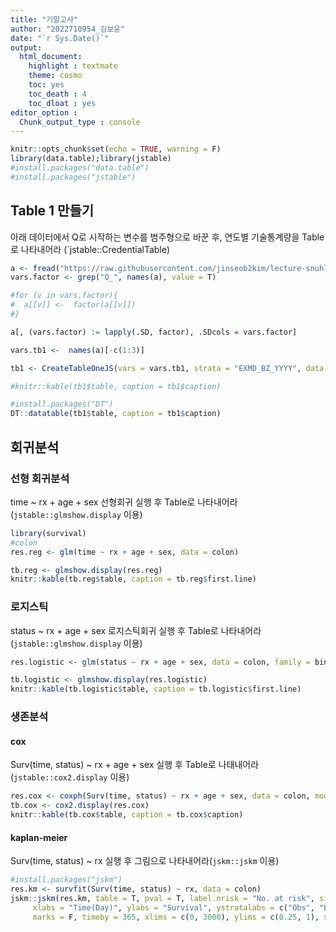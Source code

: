 ```yaml
---
title: "기말고사"
author: "2022710954_김보윤"
date: "`r Sys.Date()`"
output: 
  html_document: 
    highlight : textmate
    theme: cosmo
    toc: yes
    toc_death : 4
    toc_dloat : yes
editor_option :
  Chunk_output_type : console 
---
```


```r
knitr::opts_chunk$set(echo = TRUE, warning = F)
library(data.table);library(jstable)
#install.packages("data.table")
#install.packages("jstable")
```

## Table 1 만들기
아래 데이터에서 Q로 시작하는 변수를 범주형으로 바꾼 후, 연도별 기술통계량을 Table로 나타내어라
(`jstable::CredentialTable)

```r
a <- fread("https://raw.githubusercontent.com/jinseob2kim/lecture-snuhlab/master/data/example_g1e.csv")
vars.factor <- grep("Q_", names(a), value = T)

#for (v in vars.factor){
#  a[[v]] <-  factor(a[[v]])
#}

a[, (vars.factor) := lapply(.SD, factor), .SDcols = vars.factor]

vars.tb1 <-  names(a)[-c(1:3)]

tb1 <- CreateTableOneJS(vars = vars.tb1, strata = "EXMD_BZ_YYYY", data = a)

#knitr::kable(tb1$table, caption = tb1$caption)

#install.packages("DT")
DT::datatable(tb1$table, caption = tb1$caption)
```

## 회귀분석

### 선형 회귀분석
time ~ rx + age + sex 선형회귀 실행 후 Table로 나타내어라(`jstable::glmshow.display` 이용)
```r
library(survival)
#colon
res.reg <- glm(time ~ rx + age + sex, data = colon)

tb.reg <- glmshow.display(res.reg)
knitr::kable(tb.reg$table, caption = tb.reg$first.line)
```

### 로지스틱
status ~ rx + age + sex 로지스틱회귀 실행 후 Table로 나타내어라(`jstable::glmshow.display` 이용)

```r
res.logistic <- glm(status ~ rx + age + sex, data = colon, family = binomial)

tb.logistic <- glmshow.display(res.logistic)
knitr::kable(tb.logistic$table, caption = tb.logistic$first.line)
```


### 생존분석

#### cox
Surv(time, status) ~ rx + age + sex 실행 후 Table로 나태내어라(`jstable::cox2.display` 이용)
```r
res.cox <- coxph(Surv(time, status) ~ rx + age + sex, data = colon, model = 1)
tb.cox <- cox2.display(res.cox)
knitr::kable(tb.cox$table, caption = tb.cox$caption)
```


#### kaplan-meier
Surv(time, status) ~ rx 실행 후 그림으로 나타내어라(`jskm::jskm` 이용)
```r
#install.packages("jskm")
res.km <- survfit(Surv(time, status) ~ rx, data = colon)
jskm::jskm(res.km, table = T, pval = T, label.nrisk = "No. at risk", size.label.nrisk = 8, 
     xlabs = "Time(Day)", ylabs = "Survival", ystratalabs = c("Obs", "Lev", "Lev + 5FU"), ystrataname = "rx",
     marks = F, timeby = 365, xlims = c(0, 3000), ylims = c(0.25, 1), showpercent = T)
```



